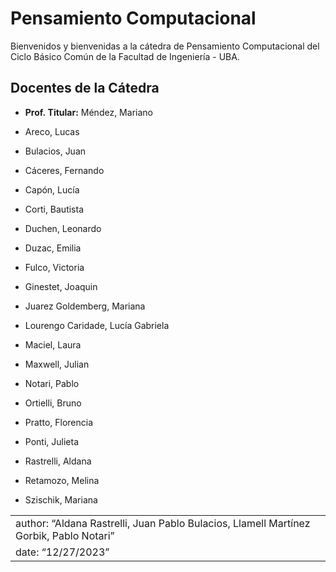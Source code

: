 
# Pensamiento Computacional {.unnumbered}

Bienvenidos y bienvenidas a la cátedra de Pensamiento Computacional del Ciclo Básico Común de la Facultad de Ingeniería - UBA.

## Docentes de la Cátedra

- **Prof. Titular:** Méndez, Mariano

- Areco, Lucas
- Bulacios, Juan
- Cáceres, Fernando
- Capón, Lucía
- Corti, Bautista
- Duchen, Leonardo
- Duzac, Emilia
- Fulco, Victoria
- Ginestet, Joaquin
- Juarez Goldemberg, Mariana 
- Lourengo Caridade, Lucía Gabriela 
- Maciel, Laura
- Maxwell, Julian
- Notari, Pablo
- Ortielli, Bruno
- Pratto, Florencia
- Ponti, Julieta
- Rastrelli, Aldana
- Retamozo, Melina
- Szischik, Mariana


---
author: "Aldana Rastrelli, Juan Pablo Bulacios, Llamell Martínez Gorbik, Pablo Notari"
date: "12/27/2023"
---